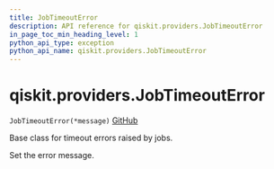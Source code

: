 ```yaml
---
title: JobTimeoutError
description: API reference for qiskit.providers.JobTimeoutError
in_page_toc_min_heading_level: 1
python_api_type: exception
python_api_name: qiskit.providers.JobTimeoutError
---
```


# qiskit.providers.JobTimeoutError

<span id="qiskit.providers.JobTimeoutError" />

`JobTimeoutError(*message)` [GitHub](https://github.com/qiskit/qiskit/tree/stable/0.20/qiskit/providers/exceptions.py "view source code")

Base class for timeout errors raised by jobs.

Set the error message.

